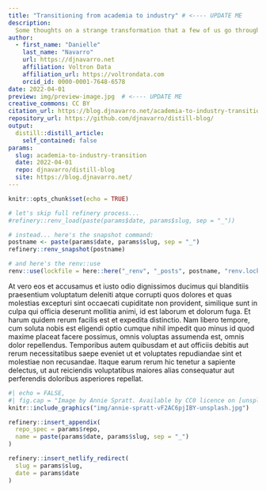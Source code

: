 ```yaml
---
title: "Transitioning from academia to industry" # <---- UPDATE ME
description:
  Some thoughts on a strange transformation that a few of us go through, from the perspective of someone who did it slightly later than most # <---- UPDATE ME
author:
  - first_name: "Danielle"
    last_name: "Navarro"
    url: https://djnavarro.net
    affiliation: Voltron Data
    affiliation_url: https://voltrondata.com
    orcid_id: 0000-0001-7648-6578
date: 2022-04-01
preview: img/preview-image.jpg  # <---- UPDATE ME 
creative_commons: CC BY
citation_url: https://blog.djnavarro.net/academia-to-industry-transition 
repository_url: https://github.com/djnavarro/distill-blog/
output:
  distill::distill_article:
    self_contained: false
params:
  slug: academia-to-industry-transition
  date: 2022-04-01
  repo: djnavarro/distill-blog
  site: https://blog.djnavarro.net/
---
```


<!----

checklist:
  - check the "update me" messages in YAML above
  - initialise the _renv folder with refinery::renv_new("name of post folder")
  - populate the lockfile with refinery::renv_snapshot("name of post folder")
  - update the _renv folder from snapshot with refinery::restore("name of post folder")

---->


<!--------------- setup post ----------------->

```r
knitr::opts_chunk$set(echo = TRUE)

# let's skip full refinery process...
#refinery::renv_load(paste(params$date, params$slug, sep = "_"))

# instead... here's the snapshot command:
postname <- paste(params$date, params$slug, sep = "_")
refinery::renv_snapshot(postname)

# and here's the renv::use
renv::use(lockfile = here::here("_renv", "_posts", postname, "renv.lock"))
```


<!--------------- post ----------------->

At vero eos et accusamus et iusto odio dignissimos ducimus qui blanditiis praesentium voluptatum deleniti atque corrupti quos dolores et quas molestias excepturi sint occaecati cupiditate non provident, similique sunt in culpa qui officia deserunt mollitia animi, id est laborum et dolorum fuga. Et harum quidem rerum facilis est et expedita distinctio. Nam libero tempore, cum soluta nobis est eligendi optio cumque nihil impedit quo minus id quod maxime placeat facere possimus, omnis voluptas assumenda est, omnis dolor repellendus. Temporibus autem quibusdam et aut officiis debitis aut rerum necessitatibus saepe eveniet ut et voluptates repudiandae sint et molestiae non recusandae. Itaque earum rerum hic tenetur a sapiente delectus, ut aut reiciendis voluptatibus maiores alias consequatur aut perferendis doloribus asperiores repellat.


 
```r
#| echo = FALSE,
#| fig.cap = "Image by Annie Spratt. Available by CC0 licence on [unsplash](https://unsplash.com/photos/vF2AC6pjIBY)."
knitr::include_graphics("img/annie-spratt-vF2AC6pjIBY-unsplash.jpg")
```




<!--------------- appendices ----------------->

```r
refinery::insert_appendix(
  repo_spec = params$repo, 
  name = paste(params$date, params$slug, sep = "_")
)
```


<!--------------- miscellanea ----------------->

```r
refinery::insert_netlify_redirect(
  slug = params$slug, 
  date = params$date
)
```




